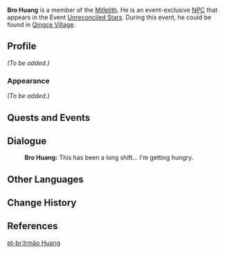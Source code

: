 {{Meta
<!-- Remove this template after adding the missing info -->
|missing_NPC_profile  = yes
}}
{{Character Infobox
|type             = Event NPC
|image            = NPC Bro Huang.png
|voiceEN          = [https://www.christianbanasvo.com/ Christian Banas]<ref name="Christian Banas Website">Christian Banas: [https://www.christianbanasvo.com/credits EN VA's Website]</ref>
|region           = Liyue
|location         = Liyue
|title            = Millelith
|affiliation      = Millelith
}}
'''Bro Huang''' is a member of the [[Millelith]]. He is an event-exclusive [[NPC]] that appears in the Event [[Unreconciled Stars]]. During this event, he could be found in [[Qingce Village]].

==Profile==
''(To be added.)''

===Appearance===
''(To be added.)''

==Quests and Events==
{{Quests and Events}}

==Dialogue==
{{Dialogue Start}}
:'''Bro Huang:''' This has been a long shift... I'm getting hungry.
{{Dialogue End}}

==Other Languages==
{{Other Languages
|default_hidden = 1
|en      = Bro Huang
|zhs     = 大黄
|zhs_rm  = Dà Huáng
|zht     = 大黃
|zht_rm  = Dà Huáng
|ja      = 大黄
|ja_rm   = Daikou{{Assumed}}
|ko      = 황래
|ko_rm   = Hwangrae
|es      = El Robusto Huang
|fr      = Louis
|ru      = Братец Хуан
|th      = พี่ Huang
|th_rm   = Phi Huang
|vi      = Anh Huang
|de      = Kumpel Huang
|id      = Bro Huang
|pt      = Irmão Huang
}}

==Change History==
{{Change History|1.1}}

==References==
{{Reflist}}

[[pt-br:Irmão Huang]]